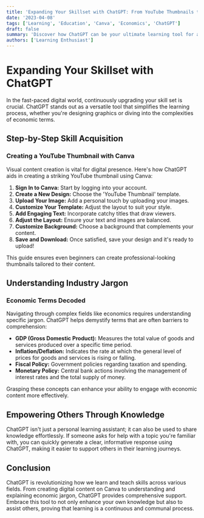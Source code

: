 ```yaml
---
title: 'Expanding Your Skillset with ChatGPT: From YouTube Thumbnails to Economic Jargon'
date: '2023-04-08'
tags: ['Learning', 'Education', 'Canva', 'Economics', 'ChatGPT']
draft: false
summary: 'Discover how ChatGPT can be your ultimate learning tool for acquiring new skills and understanding industry-specific jargon, enhancing both your personal and professional growth.'
authors: ['Learning Enthusiast']
---
```


# Expanding Your Skillset with ChatGPT

In the fast-paced digital world, continuously upgrading your skill set is crucial. ChatGPT stands out as a versatile tool that simplifies the learning process, whether you're designing graphics or diving into the complexities of economic terms.

## Step-by-Step Skill Acquisition

### Creating a YouTube Thumbnail with Canva

Visual content creation is vital for digital presence. Here's how ChatGPT aids in creating a striking YouTube thumbnail using Canva:

1. **Sign In to Canva:** Start by logging into your account.
2. **Create a New Design:** Choose the 'YouTube Thumbnail' template.
3. **Upload Your Image:** Add a personal touch by uploading your images.
4. **Customize Your Template:** Adjust the layout to suit your style.
5. **Add Engaging Text:** Incorporate catchy titles that draw viewers.
6. **Adjust the Layout:** Ensure your text and images are balanced.
7. **Customize Background:** Choose a background that complements your content.
8. **Save and Download:** Once satisfied, save your design and it's ready to upload!

This guide ensures even beginners can create professional-looking thumbnails tailored to their content.

## Understanding Industry Jargon

### Economic Terms Decoded

Navigating through complex fields like economics requires understanding specific jargon. ChatGPT helps demystify terms that are often barriers to comprehension:

- **GDP (Gross Domestic Product):** Measures the total value of goods and services produced over a specific time period.
- **Inflation/Deflation:** Indicates the rate at which the general level of prices for goods and services is rising or falling.
- **Fiscal Policy:** Government policies regarding taxation and spending.
- **Monetary Policy:** Central bank actions involving the management of interest rates and the total supply of money.

Grasping these concepts can enhance your ability to engage with economic content more effectively.

## Empowering Others Through Knowledge

ChatGPT isn't just a personal learning assistant; it can also be used to share knowledge effortlessly. If someone asks for help with a topic you're familiar with, you can quickly generate a clear, informative response using ChatGPT, making it easier to support others in their learning journeys.

## Conclusion

ChatGPT is revolutionizing how we learn and teach skills across various fields. From creating digital content on Canva to understanding and explaining economic jargon, ChatGPT provides comprehensive support. Embrace this tool to not only enhance your own knowledge but also to assist others, proving that learning is a continuous and communal process.

